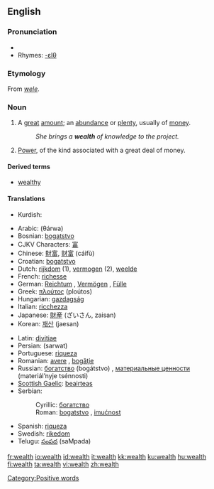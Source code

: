 {{wikipedia}}
==English==

===Pronunciation===
*{{audio|en-us-wealth.ogg|Audio (US)}}
*Rhymes: [[Rhymes:English:-ɛlθ|-ɛlθ]]

===Etymology===
From {{ME.}} ''[[wele]]''.

===Noun===
{{en-noun|-}}

# A [[great]] [[amount]]; an [[abundance]] or [[plenty]], usually of [[money]].
#: ''She brings a '''wealth''' of knowledge to the project.''
# [[power|Power]], of the kind associated with a great deal of money.

====Derived terms====
*[[wealthy]]

====Translations====
{{trans-top|A great amount; an abundance or plenty, usually of money}}
{{trans-mid}}
*Kurdish: {{KUchar|[[دۆڵه‌مه‌ندی]]}}
{{trans-bottom}}

{{trans-top|Power, of the kind associated with a great deal of money}}
{{trans-mid}}
{{trans-bottom}}

{{checktrans}}
{{top}}
*Arabic: {{ARchar|[[ثروة]]}} (θárwa) {{f}}
*Bosnian: [[bogatstvo]] {{n}}
*CJKV Characters: [[富]]
*Chinese: [[財富]], [[财富]] (cáifù)
*Croatian: [[bogatstvo]] {{n}}
*Dutch: [[rijkdom]] {{m}} (1), [[vermogen]] {{n}} (2), [[weelde]] {{f}}
*French: [[richesse]] {{f}}
*German: [[Reichtum]] {{m}}, [[Vermögen]] {{n}}, [[Fülle]] {{f}}
*Greek: [[πλούτος]] (ploútos) {{m}}
*Hungarian: [[gazdagság]]
*Italian: [[ricchezza]] {{f}}
*Japanese: [[財産]] (ざいさん, zaisan)
*Korean: [[재산]] (jaesan)
{{mid}}
*Latin: [[divitiae]] {{f}} {{p}}
*Persian: {{FAchar|[[ثروت]]}} (sarwat)
*Portuguese: [[riqueza]] {{f}}
*Romanian: [[avere]] {{f}}, [[bogăţie]] {{f}}
*Russian: [[богатство]] (bogátstvo) {{n}}, [[материальные ценности]] (materiál’nyje tsénnosti) {{fpl}}
*[[Scottish Gaelic]]: [[beairteas]] {{m}}
*Serbian:
*:Cyrillic: [[богатство]] {{n}}
*:Roman: [[bogatstvo]] {{n}}, [[imućnost]] {{f}}
*Spanish: [[riqueza]] {{f}}
*Swedish: [[rikedom]]
*Telugu: [[సంపద]] (saMpada)
{{bottom}}

[[Category:Positive words]]

[[fr:wealth]]
[[io:wealth]]
[[id:wealth]]
[[it:wealth]]
[[kk:wealth]]
[[ku:wealth]]
[[hu:wealth]]
[[fi:wealth]]
[[ta:wealth]]
[[vi:wealth]]
[[zh:wealth]]